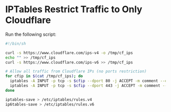 # IPTables Restrict Traffic to Only Cloudflare

Run the following script:
```bash filename="cffw.sh" copy
#!/bin/sh

curl -s https://www.cloudflare.com/ips-v4 -o /tmp/cf_ips
echo "" >> /tmp/cf_ips
curl -s https://www.cloudflare.com/ips-v6 >> /tmp/cf_ips

# Allow all traffic from Cloudflare IPs (no ports restriction)
for cfip in $(cat /tmp/cf_ips); do
  iptables -A INPUT -p tcp -s $cfip --dport 80 -j ACCEPT -m comment --comment "Cloudflare IP"
  iptables -A INPUT -p tcp -s $cfip --dport 443 -j ACCEPT -m comment --comment "Cloudflare IP"
done

iptables-save > /etc/iptables/rules.v4
ip6tables-save > /etc/iptables/rules.v6
```